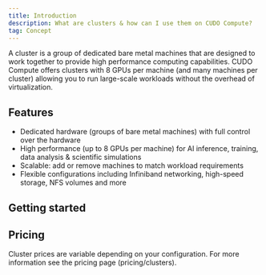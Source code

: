 ```yaml
---
title: Introduction
description: What are clusters & how can I use them on CUDO Compute?
tag: Concept
---
```


A cluster is a group of dedicated bare metal machines that are designed to work together to provide high performance computing capabilities. CUDO Compute offers clusters with 8 GPUs per machine (and many machines per cluster) allowing you to run large-scale workloads without the overhead of virtualization.

## Features

- Dedicated hardware (groups of bare metal machines) with full control over the hardware
- High performance (up to 8 GPUs per machine) for AI inference, training, data analysis & scientific simulations
- Scalable: add or remove machines to match workload requirements
- Flexible configurations including Infiniband networking, high-speed storage, NFS volumes and more

## Getting started

<Cards>
  <Card title="Create a cluster" href="/mdocs/guides/clusters/create-a-cluster" description="Learn how to deploy & configure a cluster" />
  <Card title="Manage cluster machines" href="/mdocs/guides/clusters/manage-cluster-machines" description="Connect, reboot, rename, attach volumes & delete" />
</Cards>

## Pricing

Cluster prices are variable depending on your configuration. For more information see the pricing page (pricing/clusters).
